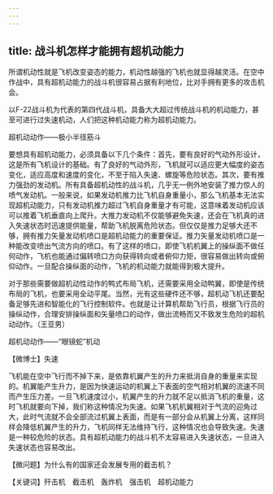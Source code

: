 ```yaml
---
---
---
```

title: 战斗机怎样才能拥有超机动能力
---




所谓机动性就是飞机改变姿态的能力，机动性越强的飞机也就显得越灵活。在空中作战中，具有超机动能力的战斗机很容易占据有利地位，比对手拥有更多的攻击机会。

以F-22战斗机为代表的第四代战斗机，具备大大超过传统战斗机的机动能力，甚至可进行过失速机动，人们把这种机动能力称为超机动能力。

超机动动作——极小半径筋斗



要想具有超机动能力，必须具备以下几个条件：首先，要有良好的气动外形设计，这是所有飞机设计的基础。有了良好的气动外形，飞机就可以适应更大幅度的姿态变化，适应高度和速度的变化，不至于陷入失速、螺旋等危险状态。其次，要有推力强劲的发动机。所有具备超机动性的战斗机，几乎无一例外地安装了推力惊人的喷气发动机。一般来说，如果发动机推力比飞机自身重量小，那么飞机基本无法实现超机动能力，只有发动机推力超过飞机自身重量才有可能，这意味着发动机应该可以推着飞机垂直向上爬升。大推力发动机不仅能够避免失速，还会在飞机真的进入失速状态时迅速提供能量，帮助飞机脱离危险状态。但仅仅是推力足够大还不够，拥有推力矢量发动机喷口是超机动能力的重要保证。推力矢量发动机喷口是一种能改变喷出气流方向的喷口。有了这样的喷口，即使飞机机翼上的操纵面不做任何动作，飞机也能通过偏转喷口方向获得转向或者俯仰力矩，很容易做出转向或俯仰动作。一旦配合操纵面的动作，飞机的机动能力就能得到极大提升。

对于那些需要做超机动性动作的鸭式布局飞机，还需要采用全动鸭翼，即使是传统布局的飞机，也要采用全动平尾。当然，光有这些硬件还不够，超机动飞机还要配备足够先进和智能化的飞行控制软件。也就是让计算机帮助飞行员，根据飞行员的操纵动作，合理安排操纵面和矢量喷口的动作，做出流畅而又不致发生危险的超机动动作。（王亚男）

超机动动作——“眼镜蛇”机动





【微博士】失速

飞机能在空中飞行而不掉下来，是依靠机翼产生的升力来抵消自身的重量来实现的。机翼能产生升力，是因为快速运动的机翼上下表面的空气相对机翼的流速不同而产生压力差。一旦飞机速度过小，机翼产生的升力就不足以抵消飞机的重量，这时飞机就要向下掉，我们称这种情况为失速。如果飞机机翼相对于气流的迎角过大，此时气流就不会全部流过机翼上表面，而是有一部分会从机翼上分离，这样同样会降低机翼产生的升力，飞机同样无法维持飞行，这种情况也会导致失速。失速是一种较危险的状态。具有超机动能力的战斗机不太容易进入失速状态，一旦进入失速状态也容易改出。

【微问题】为什么有的国家还会发展专用的截击机？

【关键词】歼击机　截击机　轰炸机　强击机　超机动能力